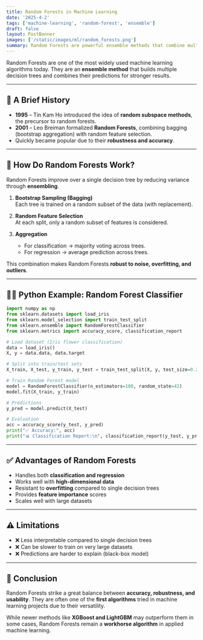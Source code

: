 ```yaml
---
title: Random Forests in Machine Learning
date: '2025-4-2'
tags: ['machine-learning', 'random-forest', 'ensemble']
draft: false
layout: PostBanner
images: ['/static/images/ml/random_forests.png']
summary: Random Forests are powerful ensemble methods that combine multiple decision trees to improve accuracy and reduce overfitting. Let’s explore their history, intuition, and implementation.
---
```


Random Forests are one of the most widely used machine learning algorithms today. They are an **ensemble method** that builds multiple decision trees and combines their predictions for stronger results.

---

## 📜 A Brief History

- **1995** – Tin Kam Ho introduced the idea of **random subspace methods**, the precursor to random forests.
- **2001** – Leo Breiman formalized **Random Forests**, combining bagging (bootstrap aggregation) with random feature selection.
- Quickly became popular due to their **robustness and accuracy**.

---

## 🌳 How Do Random Forests Work?

Random Forests improve over a single decision tree by reducing variance through **ensembling**.

1. **Bootstrap Sampling (Bagging)**  
   Each tree is trained on a random subset of the data (with replacement).

2. **Random Feature Selection**  
   At each split, only a random subset of features is considered.

3. **Aggregation**
   - For classification → majority voting across trees.
   - For regression → average prediction across trees.

This combination makes Random Forests **robust to noise, overfitting, and outliers**.

---

## 🧑‍💻 Python Example: Random Forest Classifier

```python
import numpy as np
from sklearn.datasets import load_iris
from sklearn.model_selection import train_test_split
from sklearn.ensemble import RandomForestClassifier
from sklearn.metrics import accuracy_score, classification_report

# Load dataset (Iris flower classification)
data = load_iris()
X, y = data.data, data.target

# Split into train/test sets
X_train, X_test, y_train, y_test = train_test_split(X, y, test_size=0.2, random_state=42)

# Train Random Forest model
model = RandomForestClassifier(n_estimators=100, random_state=42)
model.fit(X_train, y_train)

# Predictions
y_pred = model.predict(X_test)

# Evaluation
acc = accuracy_score(y_test, y_pred)
print("✅ Accuracy:", acc)
print("📊 Classification Report:\n", classification_report(y_test, y_pred))
```

---

## ✅ Advantages of Random Forests

- Handles both **classification and regression**
- Works well with **high-dimensional data**
- Resistant to **overfitting** compared to single decision trees
- Provides **feature importance** scores
- Scales well with large datasets

---

## ⚠️ Limitations

- ❌ Less interpretable compared to single decision trees
- ❌ Can be slower to train on very large datasets
- ❌ Predictions are harder to explain (black-box model)

---

## 🎯 Conclusion

Random Forests strike a great balance between **accuracy, robustness, and usability**. They are often one of the **first algorithms** tried in machine learning projects due to their versatility.

While newer methods like **XGBoost and LightGBM** may outperform them in some cases, Random Forests remain a **workhorse algorithm** in applied machine learning.
